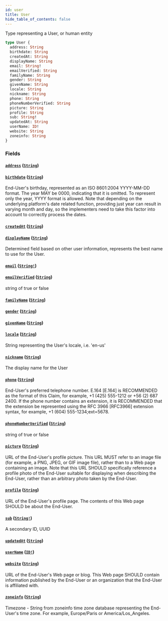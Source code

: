 ```yaml
---
id: user
title: User
hide_table_of_contents: false
---
```



Type representing a User, or human entity

```graphql
type User {
  address: String
  birthdate: String
  createdAt: String
  displayName: String
  email: String!
  emailVerified: String
  familyName: String
  gender: String
  givenName: String
  locale: String
  nickname: String
  phone: String
  phoneNumberVerified: String
  picture: String
  profile: String
  sub: String!
  updatedAt: String
  userName: ID!
  website: String
  zoneinfo: String
}
```


### Fields

#### [`address`](#) ([`String`](/developers/shared-apis/adminidentity-api/graphql/reference/scalars/string))




#### [`birthdate`](#) ([`String`](/developers/shared-apis/adminidentity-api/graphql/reference/scalars/string))

End-User's birthday, represented as an ISO 8601:2004 YYYY-MM-DD format. The
year MAY be 0000, indicating that it is omitted. To represent only the year,
YYYY format is allowed. Note that depending on the underlying platform's date
related function, providing just year can result in varying month and day, so
the implementers need to take this factor into account to correctly process the dates.


#### [`createdAt`](#) ([`String`](/developers/shared-apis/adminidentity-api/graphql/reference/scalars/string))




#### [`displayName`](#) ([`String`](/developers/shared-apis/adminidentity-api/graphql/reference/scalars/string))

Determined field based on other user information, represents the best name to use for the User.


#### [`email`](#) ([`String!`](/developers/shared-apis/adminidentity-api/graphql/reference/scalars/string))




#### [`emailVerified`](#) ([`String`](/developers/shared-apis/adminidentity-api/graphql/reference/scalars/string))

string of true or false


#### [`familyName`](#) ([`String`](/developers/shared-apis/adminidentity-api/graphql/reference/scalars/string))




#### [`gender`](#) ([`String`](/developers/shared-apis/adminidentity-api/graphql/reference/scalars/string))




#### [`givenName`](#) ([`String`](/developers/shared-apis/adminidentity-api/graphql/reference/scalars/string))




#### [`locale`](#) ([`String`](/developers/shared-apis/adminidentity-api/graphql/reference/scalars/string))

String representing the User's locale, i.e. 'en-us'


#### [`nickname`](#) ([`String`](/developers/shared-apis/adminidentity-api/graphql/reference/scalars/string))

The display name for the User


#### [`phone`](#) ([`String`](/developers/shared-apis/adminidentity-api/graphql/reference/scalars/string))

End-User's preferred telephone number. E.164 [E.164] is RECOMMENDED as the
format of this Claim, for example, +1 (425) 555-1212 or +56 (2) 687 2400. If
the phone number contains an extension, it is RECOMMENDED that the extension
be represented using the RFC 3966 [RFC3966] extension syntax, for example, +1
(604) 555-1234;ext=5678.


#### [`phoneNumberVerified`](#) ([`String`](/developers/shared-apis/adminidentity-api/graphql/reference/scalars/string))

string of true or false


#### [`picture`](#) ([`String`](/developers/shared-apis/adminidentity-api/graphql/reference/scalars/string))

URL of the End-User's profile picture. This URL MUST refer to an image file
(for example, a PNG, JPEG, or GIF image file), rather than to a Web page
containing an image. Note that this URL SHOULD specifically reference a
profile photo of the End-User suitable for displaying when describing the
End-User, rather than an arbitrary photo taken by the End-User.


#### [`profile`](#) ([`String`](/developers/shared-apis/adminidentity-api/graphql/reference/scalars/string))

URL of the End-User's profile page. The contents of this Web page SHOULD be about the End-User.


#### [`sub`](#) ([`String!`](/developers/shared-apis/adminidentity-api/graphql/reference/scalars/string))

A secondary ID, UUID


#### [`updatedAt`](#) ([`String`](/developers/shared-apis/adminidentity-api/graphql/reference/scalars/string))




#### [`userName`](#) ([`ID!`](/developers/shared-apis/adminidentity-api/graphql/reference/scalars/id))




#### [`website`](#) ([`String`](/developers/shared-apis/adminidentity-api/graphql/reference/scalars/string))

URL of the End-User's Web page or blog. This Web page SHOULD contain
information published by the End-User or an organization that the End-User is
affiliated with.


#### [`zoneinfo`](#) ([`String`](/developers/shared-apis/adminidentity-api/graphql/reference/scalars/string))

Timezone - String from zoneinfo time zone database representing the End-User's
time zone. For example, Europe/Paris or America/Los_Angeles.




